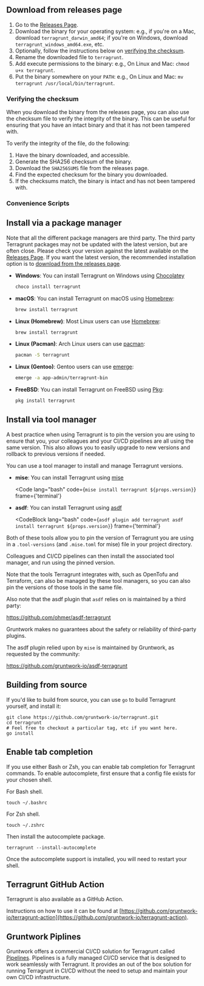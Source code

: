 
## Download from releases page

1. Go to the [Releases Page](https://github.com/gruntwork-io/terragrunt/releases).
2. Download the binary for your operating system: e.g., if you're on a Mac, download `terragrunt_darwin_amd64`; if you're on Windows, download `terragrunt_windows_amd64.exe`, etc.
3. Optionally, follow the instructions below on [verifying the checksum](#verifying-the-checksum).
4. Rename the downloaded file to `terragrunt`.
5. Add execute permissions to the binary: e.g., On Linux and Mac: `chmod u+x terragrunt`.
6. Put the binary somewhere on your `PATH`: e.g., On Linux and Mac: `mv terragrunt /usr/local/bin/terragrunt`.

### Verifying the checksum

When you download the binary from the releases page, you can also use the checksum file to verify the integrity of the binary. This can be useful for ensuring that you have an intact binary and that it has not been tampered with.

To verify the integrity of the file, do the following:

1. Have the binary downloaded, and accessible.
2. Generate the SHA256 checksum of the binary.
3. Download the `SHA256SUMS` file from the releases page.
4. Find the expected checksum for the binary you downloaded.
5. If the checksums match, the binary is intact and has not been tampered with.

### Convenience Scripts

<InstallTabs version={props.version}/>

## Install via a package manager

Note that all the different package managers are third party. The third party Terragrunt packages may not be updated with the latest version, but are often close. Please check your version against the latest available on the [Releases Page](https://github.com/gruntwork-io/terragrunt/releases).
If you  want the latest version, the recommended installation option is to [download from the releases page](https://github.com/gruntwork-io/terragrunt/releases).

* **Windows**: You can install Terragrunt on Windows using [Chocolatey](https://chocolatey.org/)

  ```bash
  choco install terragrunt
  ```

* **macOS**: You can install Terragrunt on macOS using [Homebrew](https://brew.sh/):

  ```bash
  brew install terragrunt
  ```

* **Linux (Homebrew)**: Most Linux users can use [Homebrew](https://docs.brew.sh/Homebrew-on-Linux):

  ```bash
  brew install terragrunt
  ```
* **Linux (Pacman)**: Arch Linux users can use [pacman](https://archlinux.org/packages/extra/x86_64/terragrunt/):

  ```bash
  pacman -S terragrunt
  ```

* **Linux (Gentoo)**: Gentoo users can use [emerge](https://repology.org/project/terragrunt/versions):

  ```bash
  emerge -a app-admin/terragrunt-bin
  ```

* **FreeBSD**: You can install Terragrunt on FreeBSD using [Pkg](https://www.freebsd.org/cgi/man.cgi?pkg(7)): 

  ```bash
  pkg install terragrunt
  ```

## Install via tool manager

A best practice when using Terragrunt is to pin the version you are using to ensure that you, your colleagues and your CI/CD pipelines are all using the same version. This also allows you to easily upgrade to new versions and rollback to previous versions if needed.

You can use a tool manager to install and manage Terragrunt versions.

* **mise**: You can install Terragrunt using [mise](https://mise.jdx.dev)

  <Code
    lang="bash"
    code={`mise install terragrunt ${props.version}`}
    frame={'terminal'}
  >
  </CodeBlock>

* **asdf**: You can install Terragrunt using [asdf](https://asdf-vm.com)

  <CodeBlock
    lang="bash"
    code={`asdf plugin add terragrunt
  asdf install terragrunt ${props.version}`}
    frame={'terminal'}
  >
  </CodeBlock>

Both of these tools allow you to pin the version of Terragrunt you are using in a `.tool-versions` (and `.mise.toml` for mise) file in your project directory.

Colleagues and CI/CD pipelines can then install the associated tool manager, and run using the pinned version.

Note that the tools Terragrunt integrates with, such as OpenTofu and Terraform, can also be managed by these tool managers, so you can also pin the versions of those tools in the same file.

Also note that the asdf plugin that `asdf` relies on is maintained by a third party:

https://github.com/ohmer/asdf-terragrunt

Gruntwork makes no guarantees about the safety or reliability of third-party plugins.

The asdf plugin relied upon by `mise` is maintained by Gruntwork, as requested by the community:

https://github.com/gruntwork-io/asdf-terragrunt

## Building from source

If you'd like to build from source, you can use `go` to build Terragrunt yourself, and install it:

```shell
git clone https://github.com/gruntwork-io/terragrunt.git
cd terragrunt
# Feel free to checkout a particular tag, etc if you want here.
go install
```

## Enable tab completion

If you use either Bash or Zsh, you can enable tab completion for Terragrunt commands. To enable autocomplete, first ensure that a config file exists for your chosen shell.

For Bash shell.

```shell
touch ~/.bashrc
```

For Zsh shell.

```shell
touch ~/.zshrc
```

Then install the autocomplete package.

``` shell
terragrunt --install-autocomplete
```

Once the autocomplete support is installed, you will need to restart your shell.

## Terragrunt GitHub Action

Terragrunt is also available as a GitHub Action.

Instructions on how to use it can be found at [https://github.com/gruntwork-io/terragrunt-action](https://github.com/gruntwork-io/terragrunt-action).

## Gruntwork Piplines

Gruntwork offers a commercial CI/CD solution for Terragrunt called [Pipelines](https://www.gruntwork.io/platform/pipelines). Pipelines is a fully managed CI/CD service that is designed to work seamlessly with Terragrunt. It provides an out of the box solution for running Terragrunt in CI/CD without the need to setup and maintain your own CI/CD infrastructure.
